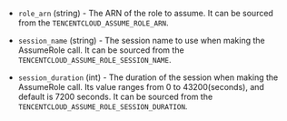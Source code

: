 <!-- Code generated from the comments of the TencentCloudAccessRole struct in builder/tencentcloud/cvm/access_config.go; DO NOT EDIT MANUALLY -->

- `role_arn` (string) - The ARN of the role to assume.
  It can be sourced from the `TENCENTCLOUD_ASSUME_ROLE_ARN`.

- `session_name` (string) - The session name to use when making the AssumeRole call.
  It can be sourced from the `TENCENTCLOUD_ASSUME_ROLE_SESSION_NAME`.

- `session_duration` (int) - The duration of the session when making the AssumeRole call.
  Its value ranges from 0 to 43200(seconds), and default is 7200 seconds.
  It can be sourced from the `TENCENTCLOUD_ASSUME_ROLE_SESSION_DURATION`.

<!-- End of code generated from the comments of the TencentCloudAccessRole struct in builder/tencentcloud/cvm/access_config.go; -->
